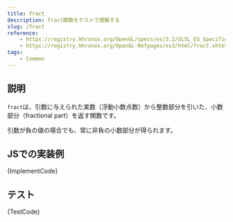 ```yaml
---
title: fract
description: fract関数をテストで理解する
slug: /fract
reference:
    - https://registry.khronos.org/OpenGL/specs/es/3.2/GLSL_ES_Specification_3.20.html#common-functions
    - https://registry.khronos.org/OpenGL-Refpages/es3/html/fract.xhtml
tags:
    - Common
---
```



## 説明

`fract`は、引数に与えられた実数（浮動小数点数）から整数部分を引いた、小数部分（fractional part）を返す関数です。

引数が負の値の場合でも、常に非負の小数部分が得られます。

## JSでの実装例

<CodeBlock language="ts">{ImplementCode}</CodeBlock>

## テスト

<CodeBlock language="js">{TestCode}</CodeBlock>
